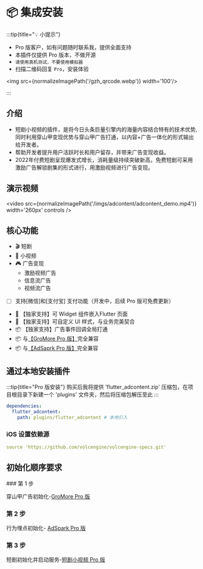 
# 📦 集成安装

:::tip{title="💡 小提示"}

 - Pro 版客户，如有问题随时联系我，提供全面支持
 - 本插件仅提供 Pro 版本，不做开源
 - `请使用真机测试，不要使用模拟器`
 - 扫描二维码回复 `Pro`，安装体验

<img src={normalizeImagePath('/gzh_qrcode.webp')} width='100'/>

:::

## 介绍

- 短剧小视频的插件，是将今日头条巨量引擎内的海量内容结合特有的技术优势,同时利用穿山甲变现优势与穿山甲广告打通，以内容+广告一体化的形式输出给开发者。
- 帮助开发者提升用户活跃时长和用户留存，并带来广告变现收益。
- 2022年付费短剧呈现爆发式增长，消耗量级持续突破新高，免费短剧可采用激励广告解锁剧集的形式进行，用激励视频进行广告变现。

## 演示视频

<video src={normalizeImagePath('/imgs/adcontent/adcontent_demo.mp4')}  width='260px' controls />


## 核心功能

- 🎬 短剧
- 📱 小视频
- 🎮 广告变现
    - 激励视频广告
    - 信息流广告
    - 视频流广告
- [ ] 支持[微信]和[支付宝] 支付功能（开发中，后续 Pro 版可免费更新）
- 🎉 【独家支持】可 Widget 组件嵌入Flutter 页面
- 🎨 【独家支持】可自定义 UI 样式，与业务完美契合
- 📦 【独家支持】广告事件回调全局打通
- 📦 与[【GroMore Pro 版】](start/guide/gromore/install)完全兼容
- 📦 与[【AdSaprk Pro 版】](start/guide/adspark/install)完全兼容



## 通过本地安装插件

:::tip{title="Pro 版安装"}
购买后我将提供 'flutter_adcontent.zip' 压缩包，在项目根目录下新建一个 'plugins' 文件夹，然后将压缩包解压至此
:::

```yaml title="pubspec.yaml"
dependencies:
  flutter_adcontent:
    path: plugins/flutter_adcontent # 本地引入
```

### iOS 设置依赖源

```yaml title="ios/Podfile"
source 'https://github.com/volcengine/volcengine-specs.git'
```

## 初始化顺序要求

<Steps>
  ### 第 1 步

  穿山甲广告初始化-[GroMore Pro 版](start/guide/gromore/install)

  ### 第 2 步

  行为埋点初始化- [AdSpark Pro 版](start/guide/adspark/install)

  ### 第 3 步

  短剧初始化并启动服务-[短剧小视频 Pro 版](/start/guide/adcontent/install)
</Steps>